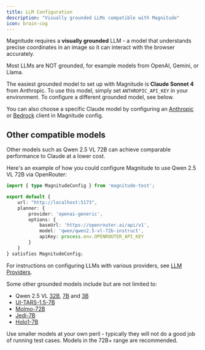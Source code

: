 ```yaml
---
title: LLM Configuration
description: "Visually grounded LLMs compatible with Magnitude"
icon: brain-cog
---
```


Magnitude requires a **visually grounded** LLM - a model that understands precise coordinates in an image so it can interact with the browser accurately.

<Warning> Most LLMs are NOT grounded, for example models from OpenAI, Gemini, or Llama. </Warning>

The easiest grounded model to set up with Magnitude is **Claude Sonnet 4** from Anthropic. To use this model, simply set `ANTHROPIC_API_KEY` in your environment. To configure a different grounded model, see below.

<Info> You can also choose a specific Claude model by configuring an [Anthropic](/reference/llm-providers#anthropic) or [Bedrock](/reference/llm-providers#aws-bedrock) client in Magnitude config. </Info>

## Other compatible models

Other models such as Qwen 2.5 VL 72B can achieve comparable performance to Claude at a lower cost.

Here's an example of how you could configure Magnitude to use Qwen 2.5 VL 72B via OpenRouter:

```typescript magnitude.config.ts
import { type MagnitudeConfig } from 'magnitude-test';

export default {
    url: "http://localhost:5173",
    planner: {
        provider: 'openai-generic',
        options: {
            baseUrl: 'https://openrouter.ai/api/v1',
            model: 'qwen/qwen2.5-vl-72b-instruct',
            apiKey: process.env.OPENROUTER_API_KEY
        }
    }
} satisfies MagnitudeConfig;
```

For instructions on configuring LLMs with various providers, see [LLM Providers](/reference/llm-providers).

Some other grounded models include but are not limited to:
- Qwen 2.5 VL [32B](https://huggingface.co/Qwen/Qwen2.5-VL-32B-Instruct), [7B](https://huggingface.co/Qwen/Qwen2.5-VL-7B-Instruct) and [3B](huggingface.co/Qwen/Qwen2.5-VL-3B-Instruct)
- [UI-TARS-1.5-7B](https://huggingface.co/ByteDance-Seed/UI-TARS-1.5-7B)
- [Molmo-72B](https://huggingface.co/allenai/Molmo-72B-0924)
- [Jedi-7B](https://huggingface.co/xlangai/Jedi-7B-1080p)
- [Holo1-7B](https://huggingface.co/Hcompany/Holo1-7B)


<Warning> Use smaller models at your own peril - typically they will not do a good job of running test cases. Models in the 72B+ range are recommended. </Warning>


